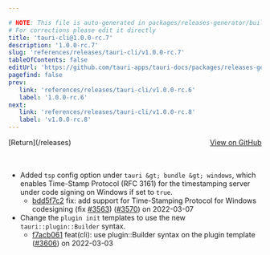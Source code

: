 ```yaml
---

# NOTE: This file is auto-generated in packages/releases-generator/build.ts
# For corrections please edit it directly
title: 'tauri-cli@1.0.0-rc.7'
description: '1.0.0-rc.7'
slug: 'references/releases/tauri-cli/v1.0.0-rc.7'
tableOfContents: false
editUrl: 'https://github.com/tauri-apps/tauri-docs/packages/releases-generator/build.ts'
pagefind: false
prev:
   link: 'references/releases/tauri-cli/v1.0.0-rc.6'
   label: '1.0.0-rc.6'
next:
   link: 'references/releases/tauri-cli/v1.0.0-rc.8'
   label: 'v1.0.0-rc.8'
---
```


<div style="margin-bottom:3rem; display: flex; justify-content: space-between; align-items: center"><span>[Return](/releases)</span><span><a href="https://github.com/tauri-apps/tauri/releases/tag/tauri-cli-v1.0.0-rc.7">View on GitHub</a></span></div>

- Added `tsp` config option under `tauri &gt; bundle &gt; windows`, which enables Time-Stamp Protocol (RFC 3161) for the timestamping
  server under code signing on Windows if set to `true`.
  - [bdd5f7c2](https://www.github.com/tauri-apps/tauri/commit/bdd5f7c2f03af4af8b60a9527e55bb18525d989b) fix: add support for Time-Stamping Protocol for Windows codesigning (fix [#3563](https://www.github.com/tauri-apps/tauri/pull/3563)) ([#3570](https://www.github.com/tauri-apps/tauri/pull/3570)) on 2022-03-07
- Change the `plugin init` templates to use the new `tauri::plugin::Builder` syntax.
  - [f7acb061](https://www.github.com/tauri-apps/tauri/commit/f7acb061e4d1ecdbfe182793587632d7ba6d8eff) feat(cli): use plugin::Builder syntax on the plugin template ([#3606](https://www.github.com/tauri-apps/tauri/pull/3606)) on 2022-03-03

